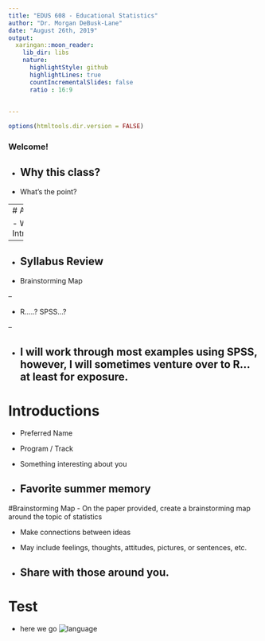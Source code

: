 ```yaml
---
title: "EDUS 608 - Educational Statistics"
author: "Dr. Morgan DeBusk-Lane"
date: "August 26th, 2019"
output:
  xaringan::moon_reader:
    lib_dir: libs
    nature:
      highlightStyle: github
      highlightLines: true
      countIncrementalSlides: false
      ratio : 16:9
      
      
---
```


```r
options(htmltools.dir.version = FALSE)

```
### Welcome!

- Why this class? 
--


- What's the point?

---
# Agenda

- Welcome / Introductions
--


- Syllabus Review 
--


- Brainstorming Map

--

- R.....? SPSS...?

--

- I will work through most examples using SPSS, however, I will sometimes venture over to R... at least for exposure.
---

# Introductions

- Preferred Name

- Program / Track

- Something interesting about you

- Favorite summer memory
---

#Brainstorming Map
- On the paper provided, create a brainstorming map around the topic of statistics

- Make connections between ideas

- May include feelings, thoughts, attitudes, pictures, or sentences, etc.

- Share with those around you.
---

# Test
- here we go
![language](/Users/morganldebusk-lane/Documents/GitHub/edus608f2019/Pictures/statistics-intro-1024x426.jpg)





